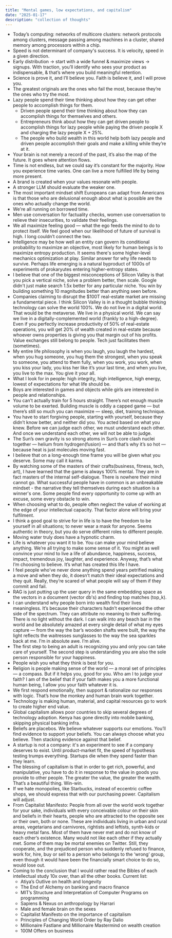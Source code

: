 ```yaml
---
title: "Mental games, low expectations, and capitalism"
date: "2025-01-17"
description: "collection of thoughts"
---
```


- Today’s computing: networks of multicore clusters: network protocols among clusters, message passing among machines in a cluster, shared memory among processors within a chip.
- Speed is not determinant of company's success. It is velocity, speed in a given direction.
- Early distribution → start with a wide funnel & maximize views -> signups. With traction, you’ll identify who sees your product as indispensable, & that’s where you build meaningful retention.
- Science is prove it, and I’ll believe you. Faith is believe it, and I will prove you.
- The greatest originals are the ones who fail the most, because they’re the ones who try the most.
- Lazy people spend their time thinking about how they can get other people to accomplish things for them.
    - Driven people spend their time thinking about how they can accomplish things for themselves and others.
    - Entrepreneurs think about how they can get driven people to accomplish things for lazy people while paying the driven people X and charging the lazy people X + 25%.
    - The people who build wealth in this world help both lazy people and driven people accomplish their goals and make a killing while they’re at it.
- Your brain is not merely a record of the past, it’s also the map of the future. It goes where attention flows.
- Time is not endless, but we could say it’s constant for the majority. How you experience time varies. One can live a more fulfilled life by being more present.
- A brand is created when your values resonate with people.
- A stronger LLM should evaluate the weaker one.
- The most important mindset shift Europeans can adapt from Americans is that those who are delusional enough about what is possible are the ones who actually change the world.
- We're all running on borrowed time.
- Men use conversation for factuality checks, women use conversation to relieve their insecurities, to validate their feelings.
- We all maximize feeling good — what the ego feeds the mind to do to protect itself. We feel good when our likelihood of future of survival is high. I long couldn’t connect the two.
- Intelligence may be how well an entity can govern its conditional probability to maximize an objective, most likely for human beings is to maximize entropy production. It seems there's some higher-level mechanics optimization at play. Similar answer for why life needs to survive. Perhaps life emerging is a natural byproduct of 1000s of experiments of prokaryutes entering higher-entropy states.
- I believe that one of the biggest misconceptions of Silicon Valley is that you pick a vertical niche, solve a problem better, then scale. Google didn't just make search 1.5x better for any particular niche. You win by building something 10 magnitudes better than anything seen before.
- Companies claiming to disrupt the $100T real-estate market are missing a fundamental piece. I think Silicon Valley is in a thought bubble thinking technology can solve the world 100%. We do not live in a digital world. That would be the metaverse. We live in a physical world. We can say we live in a digitally-complemented world (frankly to a high-degree). Even if you perfectly increase productivity of 50% of real-estate operations, you will get 20% of wealth created in real-estate because whoever owns properties is giving you that margin out of his profits. Value exchanges still belong to people. Tech just facilitates them (sometimes). 
- My entire life philosophy is when you laugh, you laugh the hardest, when you hug someone, you hug them the strongest, when you speak to someone, you attend to them fully, when you work, you work, when you kiss your lady, you kiss her like it’s your last time, and when you live, you live to the max. You give it your all.
- What I look for in people: high integrity, high intelligence, high energy, lowest of expectations for what life should be. 
- Boys are interested in games and objects while girls are interested in people and relationships.
- You can’t actually train for 5 hours straight. There’s not enough muscle volume to be exerted. Building muscle is oddly a capped game — but there’s still so much you can maximize — sleep, diet, training technique.
- You have to start forgiving people, starting with yourself, because they didn’t know better, and neither did you. You acted based on what you knew. Before we can judge each other, we must understand each other. And once we understand each other, we will not be able to judge.
- The Sun’s own gravity is so strong atoms in Sun’s core clash nuclei together — helium from hydrogen(fusion) — and that’s why it’s so hot — because heat is just molecules moving fast.
- I believe that on a long-enough time frame you will be given what you deserve. Some may call it karma.
- By watching some of the masters of their crafts(business, fitness, tech, art), I have learned that the game is always 100% mental. They are in fact masters of the internal self-dialogue. There is nowhere their mind cannot go. What successful people have in common is an unbreakable mindset - the narrative they tell themselves during each situation is a winner's one. Some people find every opportunity to come up with an excuse, some every obstacle to win.
- When choosing what to do, people often neglect the value of working at the edge of your intellectual capacity. That factor alone will bring your fulfilment.
- I think a good goal to strive for in life is to have the freedom to be yourself in all situations; to never wear a mask for anyone. Seems authentic in theory, but you do serve different roles to different people.
- Moving water truly does have a hypnotic charm.
- Life is whatever you want it to be. You can make your mind believe anything. We’re all trying to make some sense of it. You might as well convince your mind to live a life of abundance, happiness, success, impact, tremendous joy, laughter, and experience. Anyway, that’s what I’m choosing to believe. It’s what has created this life I have.
- I feel people who’ve never done anything spend years petrified making a move and when they do, it doesn’t match their ideal expectations and they quit. Really, they’re scared of what people will say of them if they commit and fail.
- RAG is just putting up the user query in the same embedding space as the vectors in a document (vector db's) and finding top matches (top_k).
- I can understand why people born into wealth find their lives meaningless. It’s because their characters hadn’t experienced the other side of the spectrum. They can attribute no meaning to their suffering. There is no light without the dark. I can walk into any beach bar in the world and be absolutely amazed at every single detail of what my eyes capture — from the way the bar’s wooden shafts were built, the way the light reflects the waitresses sunglasses to the way the sea sparkles back at me. I’m in absolute awe. I’m alive.
- The first step to being an adult is recognizing you and only you can take care of yourself. The second step is understanding you are also the sole person responsible for your happiness.
- People wish you what they think is best for you.
- Religion is people making sense of the world — a moral set of principles — a compass. But if it helps you, good for you. Who am I to judge your faith? I am of the belief that if your faith makes you a more functional human being, I allow you your faith whatever it is.
- We first respond emotionally, then support & rationalize our responses with logic. That’s how the monkey and human brain work together.
- Technology is making human, material, and capital resources go to work to create higher end value.
- Global capitalism allows poor countries to skip several degrees of technology adoption. Kenya has gone directly into mobile banking, skipping physical banking infra.
- Beliefs are placebos. We believe whatever supports our emotions.  You’ll find evidence to support your beliefs. You can always choose what you believe. Then stacking evidence against that belief.
- A startup is not a company: it's an experiment to see if a company deserves to exist. Until product-market fit, the speed of hypothesis testing trumps everything. Startups die when they spend faster than they learn.
- The blessing of capitalism is that in order to get rich, powerful, and manipulative, you have to do it in response to the value in goods you provide to other people. The greater the value, the greater the wealth. That’s a beautiful thing. Win-win.
- If we hate monopolies, like Starbucks, instead of eccentric coffee shops, we should express that with our purchasing power. Capitalism will adjust.
- From Capitalist Manifesto: People from all over the world work together for your sake, individuals with every conceivable colour on their skin and beliefs in their hearts, people who are attracted to the opposite sex or their own, both or none. These are individuals living in urban and rural areas, vegetarians and carnivores, rightists and leftists, synth-kids or heavy metal fans. Most of them have never met and do not know of each other’s existence. Many would not like each other if they actually met. Some of them may be mortal enemies on Twitter. Still, they cooperate, and the prejudiced person who suddenly refused to finance, work for, hire, buy or sell to a person who belongs to the ‘wrong’ group, even though it would have been the financially smart choice to do so, would lose out.
- Coming to the conclusion that I would rather read the Bibles of each intellectual study 10x over, than all the other books. Current list:
    - Atiya’s Outlive on health and longevity
    - The End of Alchemy on banking and macro finance
    - MIT’s Structure and Interpretation of Computer Programs on programming
    - Sapiens & Nexus on anthropology by Harrari
    - Male and female brain on the sexes
    - Capitalist Manifesto on the importance of capitalism
    - Principles of Changing World Order by Ray Dalio
    - Millionaire Fastlane and Millionaire Mastermind on wealth creation
    - 100M Offers on business
